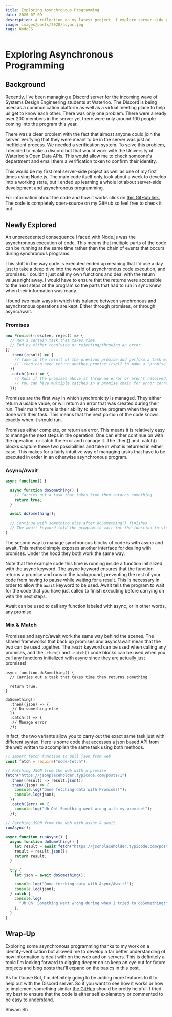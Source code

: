 ```yaml
---
title: Exploring Asynchronous Programming
date: 2020-07-09
description: A reflection on my latest project. I explore server-side programming through Node.js thanks to a brief introduction while working on a bot.
image: images/posts/2020/async.jpg
tags: NodeJS
---
```


# Exploring Asynchronous Programming
## Background

Recently, I've been managing a Discord server for the incoming wave of Systems Design Engineering students at Waterloo. The Discord is being used as a communication platform as well as a virtual meeting place to help us get to know each other.
There was only one problem. There were already over 200 members in the server yet there were only around 100 people coming into the program this year.

There was a clear problem with the fact that almost anyone could join the server. Verifying that they were meant to be in the server was just an inefficient process.
We needed a verification system. To solve this problem, I decided to make a discord bot that would work with the University of Waterloo's Open Data APIs. This would allow me to check someone's department and email them a verification token to confirm their identity.

This would be my first real server-side project as well as one of my first times using Node.js. The main code itself only took about a week to develop into a working state, but I ended up learning a whole lot about server-side development and asynchronous programming.

For information about the code and how it works click on [this GitHub link.](https://github.com/shivam-sh/goose-bot) The code is completely open-source on my GitHub so feel free to check it out.

## Newly Explored

An unprecedented consequence I faced with Node.js was the asynchronous execution of code. This means that multiple parts of the code can be running at the same time rather than the chain of events that occurs during synchronous programs.

This shift in the way code is executed ended up meaning that I'd use a day just to take a deep dive into the world of asynchronous code execution, and promises. I couldn't just call my own functions and deal with the return values right away. I would have to ensure that the returns were accessible to the next steps of the program so the parts that had to run in sync knew when their information was ready.

I found two main ways in which this balance between synchronous and asynchronous operations are kept. Either through promises, or through async/await.

### Promises
``` javascript
new Promise((resolve, reject) => {
  // Run a certain task that takes time 
  // End by either resolving or rejecting/throwing an error
})
  .then((result) => {
    // Take in the result of the previous promise and perform a task with it 
    // .then can even return another promise itself to make a "promise chain"
  })
  .catch((err) => {
    // Runs if the promises above it throw an error or aren't resolved. 
    // You can have multiple catches in a promise chain for error correction
  });
```
Promises are the first way in which synchronicity is managed. They either return a usable value, or will return an error that was created during their run. Their main feature is their ability to alert the program when they are done with their task. This means that the next portion of the code knows exactly when it should run.

Promises either complete, or return an error. This means it is relatively easy to manage the next steps in the operation. One can either continue on with the operation, or catch the error and manage it. The .then() and .catch() blocks capture these two possibilities and take in what is returned in either case. This makes for a fairly intuitive way of managing tasks that have to be executed in order in an otherwise asynchronous program.


### Async/Await
``` javascript
async function() {

  async function doSomething() {
    // Carries out a task that takes time then returns something
    return true;
  }

  await doSomething();

  // Continue with something else after doSomething() finishes
  // The await keyword told the program to wait for the function to stop
}
```

The second way to manage synchronous blocks of code is with async and await. This method simply exposes another interface for dealing with promises. Under the hood they both work the same way. 

Note that the example code this time is running inside a function initialized with the async keyword. The async keyword ensures that the function returns a promise and runs in the background, preventing the rest of your code from having to pause while waiting for a result.
This is necessary in order to allow the `await` keyword to be used. Await tells the program to wait for the code that you have just called to finish executing before carrying on with the next steps.

Await can be used to call any function labeled with async, or in other words, any promise.

### Mix & Match
Promises and async/await work the same way behind the scenes. The shared frameworks that back up promises and async/await mean that the two can be used together. The `await` keyword can be used when calling any promises, and the `.then()` and `.catch()` code blocks can be used when you call any functions initialized with async since they are actually just promises!

```
async function doSomething() {
  // Carries out a task that takes time then returns something

  return true;
}

doSomething()
  .then((json) => {
   // Do something else
  })
  .catch(() => {
   // Manage error
  });

```

In fact, the two variants allow you to carry out the exact same task just with different syntax. Here is some code that accesses a json based API from the web written to accomplish the same task using both methods.

``` javascript
// Import fetch function to pull json from web
const fetch = require("node-fetch");

// Fetching JSON from the web with a promise
fetch("https://jsonplaceholder.typicode.com/posts/1")
  .then((result) => result.json())
  .then((json) => {
    console.log("Done fetching data with Promises!");
    console.log(json);
  })
  .catch((err) => {
    console.log("Uh Oh! Something went wrong with my promise!");
  });

// Fetching JSON from the web with async & await
runAsync();

async function runAsync() {
  async function doSomething() {
    let result = await fetch("https://jsonplaceholder.typicode.com/posts/1");
    result = result.json();
    return result;
  }

  try {
    let json = await doSomething();

    console.log("Done fetching data with Async/Await!");
    console.log(json);
  } catch {
    console.log(
      "Uh Oh! Something went wrong during when I tried to doSomething!"
    );
  }
}
```

## Wrap-Up

Exploring some asynchronous programming thanks to my work on a identity-verification bot allowed me to develop a far better understanding of how information is dealt with on the web and on servers.
This is definitely a topic I'm looking forward to digging deeper on so keep an eye out for future projects and blog posts that'll expand on the basics in this post.

As for Goose Bot, I'm definitely going to be adding more features to it to help out with the Discord server. So if you want to see how it works or how to implement something similar [the GitHub](https://github.com/shivam-sh/goose-bot) should be pretty helpful. I tried my best to ensure that the code is either self explanatory or commented to be easy to understand.

Shivam Sh

